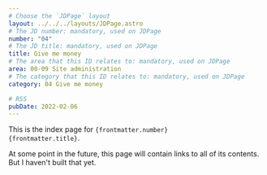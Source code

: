 ```yaml
---
# Choose the `JDPage` layout
layout: ../../../layouts/JDPage.astro
# The JD number: mandatory, used on JDPage
number: "04"
# The JD title: mandatory, used on JDPage
title: Give me money
# The area that this ID relates to: mandatory, used on JDPage
area: 00-09 Site administration
# The category that this ID relates to: mandatory, used on JDPage
category: 04 Give me money

# RSS
pubDate: 2022-02-06
---
```


This is the index page for <code>{frontmatter.number} {frontmatter.title}</code>.

At some point in the future, this page will contain links to all of its contents. But I haven't built that yet.
